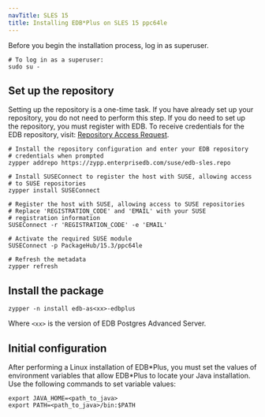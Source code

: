 ```yaml
---
navTitle: SLES 15
title: Installing EDB*Plus on SLES 15 ppc64le
---
```


Before you begin the installation process, log in as superuser.

```shell
# To log in as a superuser:
sudo su -
```

## Set up the repository

Setting up the repository is a one-time task. If you have already set up your repository, you do not need to perform this step. If you do need to set up the repository, you must register with EDB. To receive credentials for the EDB repository, visit: [Repository Access Request](https://www.enterprisedb.com/repository-access-request).

```shell
# Install the repository configuration and enter your EDB repository
# credentials when prompted
zypper addrepo https://zypp.enterprisedb.com/suse/edb-sles.repo

# Install SUSEConnect to register the host with SUSE, allowing access
# to SUSE repositories
zypper install SUSEConnect

# Register the host with SUSE, allowing access to SUSE repositories
# Replace 'REGISTRATION_CODE' and 'EMAIL' with your SUSE
# registration information
SUSEConnect -r 'REGISTRATION_CODE' -e 'EMAIL'

# Activate the required SUSE module
SUSEConnect -p PackageHub/15.3/ppc64le

# Refresh the metadata
zypper refresh
```

## Install the package

```shell
zypper -n install edb-as<xx>-edbplus
```

Where `<xx>` is the version of EDB Postgres Advanced Server.

## Initial configuration

After performing a Linux installation of EDB\*Plus, you must set the values of environment variables that allow EDB\*Plus to locate your Java installation. Use the following commands to set variable values:

```shell
export JAVA_HOME=<path_to_java>
export PATH=<path_to_java>/bin:$PATH
```
